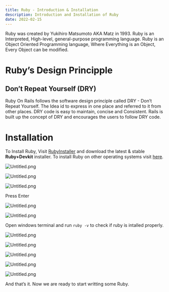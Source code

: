 ```yaml
---
title: Ruby - Introduction & Installation
description: Introduction and Installation of Ruby
date: 2022-02-15
---
```


Ruby was created by Yukihiro Matsumoto AKA Matz in 1993. Ruby is an Interpreted, High-level, general-purpose programming language. Ruby is an Object Oriented Programming language, Where Everything is an Object, Every Object can be modified. 


# Ruby’s Design Principple 


## Don’t Repeat Yourself (DRY)


Ruby On Rails follows the software design principle called DRY - Don’t Repeat Yourself. The Idea id to express in one place and referred to it from other places. DRY code is easy to maintain, concise and Consistent. Rails is built up the concept of DRY and encourages the users to follow DRY code.


# Installation


To Install Ruby, Visit [RubyInstaller](https://rubyinstaller.org/downloads/) and download the latest & stable **Ruby+Devkit** installer. To install Ruby on other operating systems visit [here](https://www.ruby-lang.org/en/documentation/installation/#:~:text=Here%20are%20available%20installation%20methods).


![Untitled.png](https://res.cloudinary.com/duvqgequx/image/upload/v1693083549/portfolio-v2/b6006b95-c345-4e64-821e-defe3d496497_q4zbr6.png)


![Untitled.png](https://res.cloudinary.com/duvqgequx/image/upload/v1693083552/portfolio-v2/80d4f215-72cc-4d41-91d9-fc674e97430a_mewflm.png)


![Untitled.png](https://res.cloudinary.com/duvqgequx/image/upload/v1693083554/portfolio-v2/93bb0cb5-421b-45a2-9ac9-8148f688899d_ikolms.png)


Press Enter


![Untitled.png](https://res.cloudinary.com/duvqgequx/image/upload/v1693083557/portfolio-v2/fdb335b2-d6bd-4b52-84e1-f936b82b95c2_fofu6k.png)


![Untitled.png](https://res.cloudinary.com/duvqgequx/image/upload/v1693083559/portfolio-v2/aa8cbbd5-df34-41bf-9f17-0d9f535dbe4c_pmiq9e.png)


Open windows terminal and run `ruby -v` to check if ruby is intalled properly.


![Untitled.png](https://res.cloudinary.com/duvqgequx/image/upload/v1693083561/portfolio-v2/540052ac-337f-4675-b7c4-b2f1bf12f169_whzmgd.png)


![Untitled.png](https://res.cloudinary.com/duvqgequx/image/upload/v1693083563/portfolio-v2/6c830f75-aa42-4bf6-9756-a9424fb35394_cav8qu.png)


![Untitled.png](https://res.cloudinary.com/duvqgequx/image/upload/v1693083565/portfolio-v2/2ad15017-259b-4bad-b2cf-975a628ce6ef_n0mg5o.png)


![Untitled.png](https://res.cloudinary.com/duvqgequx/image/upload/v1693083567/portfolio-v2/a28592cd-03d1-4811-92b6-30d41119a429_wluerl.png)


![Untitled.png](https://res.cloudinary.com/duvqgequx/image/upload/v1693083568/portfolio-v2/08a78e83-464b-40b2-a3af-68957d500b44_r94s4d.png)


And that’s it. Now we are ready to start writting some Ruby.

